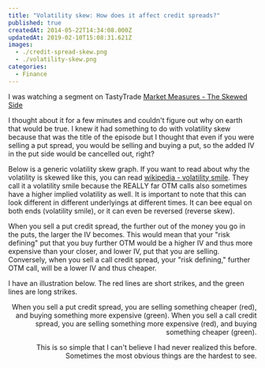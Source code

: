 ```yaml
---
title: "Volatility skew: How does it affect credit spreads?"
published: true
createdAt: 2014-05-22T14:34:08.000Z
updatedAt: 2019-02-10T15:08:31.621Z
images:
  - ./credit-spread-skew.png
  - ./volatility-skew.png
categories:
  - Finance
---
```


I was watching a segment on TastyTrade [Market Measures - The Skewed Side](https://www.tastytrade.com/tt/shows/market-measures/episodes/11473)

I thought about it for a few minutes and couldn't figure out why on earth that would be true. I knew it had something
to do with volatility skew because that was the title of the episode but I thought that even if you were selling a
put spread, you would be selling and buying a put, so the added IV in the put side would be cancelled out, right?

Below is a generic volatility skew graph. If you want to read about why the volatility is skewed like this, you can read
[wikipedia - volatility smile](http://en.wikipedia.org/wiki/Volatility_smile). They call it a volatility smile
because the REALLY far OTM calls also sometimes have a higher implied volatility as well. It is important to note
that this can look different in different underlyings at different times. It can bee equal on both ends (volatility
smile), or it can even be reversed (reverse skew).

<Image2 align="left" width="40%" />

When you sell a put credit spread, the further out of the money you go in the puts, the larger the IV becomes. This
would mean that your "risk defining" put that you buy further OTM would be a higher IV and thus more expensive than
your closer, and lower IV, put that you are selling. Conversely, when you sell a call credit spread, your "risk
defining," further OTM call, will be a lower IV and thus cheaper.

I have an illustration below. The red lines are short strikes, and the green lines are long strikes.

<Image1 align="right" width="40%" />

When you sell a put credit spread, you are selling something cheaper (red), and buying something more expensive
(green). When you sell a call credit spread, you are selling something more expensive (red), and buying something
cheaper (green).

This is so simple that I can't believe I had never realized this before. Sometimes the most obvious things are the
hardest to see.
